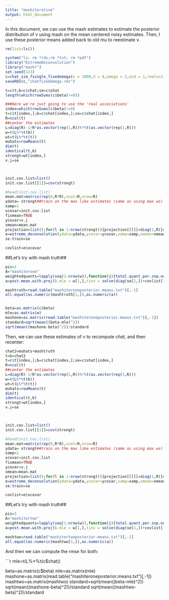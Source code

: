 ```yaml
---
title: "mashiterative"
output: html_document
---
```

In this document, we can use the mash estimates to estimate the posterior distribution of v using mash on the mean centered noisy estimates. Then, I use these posterior means added back to old mu to reestimate v.


```r
rm(list=ls())

system("ls; rm *rds;rm *txt; rm *pdf")
library("ExtremeDeconvolution")
library("mashr")
set.seed(123)
c=chat_sim_fsingle_fixedomega(n = 1000,d = 8,omega = 2,esd = 1,reals=1)
saveRDS(c,"chatfixedomega.rds")

t=c$t;b=c$chat;se=c$shat
length(which(rowSums(c$beta)!=0))

###Here we're just going to use the 'real associations'
index=which(rowSums(c$beta)!=0)
t=c$t[index,];b=c$chat[index,];se=c$shat[index,]
R=ncol(t)
##center the estimates
L=diag(R)-1/R*as.vector(rep(1,R))%*%t(as.vector(rep(1,R)))
w=t(L%*%t(b))
wt=t(L%*%t(t))
muhats=rowMeans(t)
dim(t)
identical(t,b)
strongt=wt[index,]
v.j=se



init.cov.list=list()
init.cov.list[[1]]=cov(strongt)

#head(init.cov.list)
mean.mat=matrix(rep(0,R*R),ncol=R,nrow=R)  
ydata= strongt##train on the max like estimates (same as using max ws)
xamp=1
xcovar=init.cov.list
fixmean=TRUE     
ycovar=v.j     
xmean=mean.mat   
projection=list();for(l in 1:nrow(strongt)){projection[[l]]=diag(1,R)}##no projection in mash
e=extreme_deconvolution(ydata=ydata,ycovar=ycovar,xamp=xamp,xmean=xmean,xcovar=init.cov.list,fixmean=T,projection=projection)##notice no projection.
se.train=se

covlist=e$xcovar
```

##Let's try with mash truth##
```r
pis=1
A="mashiterone"
weightedquants=lapply(seq(1:nrow(w)),function(j){total.quant.per.snp.no.baseline(j,covlist,b.gp.hat=w,se.gp.hat = se,pis,A=A,checkpoint = FALSE,L=diag(1,R))})
a=post.mean.with.proj(b.mle = w[1,],tinv = solve(diag(se[1,])+covlist[[1]]),U.k = covlist[[1]],L=diag(1,R))

mashtruth=read.table("mashiteroneposterior.means.txt")[,-1]
all.equal(as.numeric(mashtruth[1,]),as.numeric(a))


beta=as.matrix(c$beta)
mle=as.matrix(w)
mashone=as.matrix(read.table("mashiteroneposterior.means.txt")[,-1])
standard=sqrt(mean((beta-mle)^2))
sqrt(mean((mashone-beta)^2))/standard

```

Then, we can use these estimates of $v$ to recompute $chat$, and then recenter:

```r
chat2=muhats+mashtruth
t=b=chat2
t=c$t[index,];b=c$chat[index,];se=c$shat[index,]
R=ncol(t)
##center the estimates
L=diag(R)-1/R*as.vector(rep(1,R))%*%t(as.vector(rep(1,R)))
w=t(L%*%t(b))
wt=t(L%*%t(t))
muhats=rowMeans(t)
dim(t)
identical(t,b)
strongt=wt[index,]
v.j=se



init.cov.list=list()
init.cov.list[[1]]=cov(strongt)

#head(init.cov.list)
mean.mat=matrix(rep(0,R*R),ncol=R,nrow=R)  
ydata= strongt##train on the max like estimates (same as using max ws)
xamp=1
xcovar=init.cov.list
fixmean=TRUE     
ycovar=v.j     
xmean=mean.mat   
projection=list();for(l in 1:nrow(strongt)){projection[[l]]=diag(1,R)}##no projection in mash
e=extreme_deconvolution(ydata=ydata,ycovar=ycovar,xamp=xamp,xmean=xmean,xcovar=init.cov.list,fixmean=T,projection=projection)##notice no projection.
se.train=se

covlist=e$xcovar
```

##Let's try with mash truth##
```r
pis=1
A="mashitertwo"
weightedquants=lapply(seq(1:nrow(w)),function(j){total.quant.per.snp.no.baseline(j,covlist,b.gp.hat=w,se.gp.hat = se,pis,A=A,checkpoint = FALSE,L=diag(1,R))})
a=post.mean.with.proj(b.mle = w[1,],tinv = solve(diag(se[1,])+covlist[[1]]),U.k = covlist[[1]],L=diag(1,R))

mashtwo=read.table("mashitertwoposterior.means.txt")[,-1]
all.equal(as.numeric(mashtwo[1,]),as.numeric(a))

```

And then we can compute the rmse for both:

```r

mle=t(L%*%t(c$chat))

beta=as.matrix(c$beta)
mle=as.matrix(mle)
mashone=as.matrix(read.table("mashiteroneposterior.means.txt")[,-1])
mashtwo=as.matrix(mashtwo)
standard=sqrt(mean((beta-mle)^2))
sqrt(mean((mashone-beta)^2))/standard
sqrt(mean((mashtwo-beta)^2))/standard


